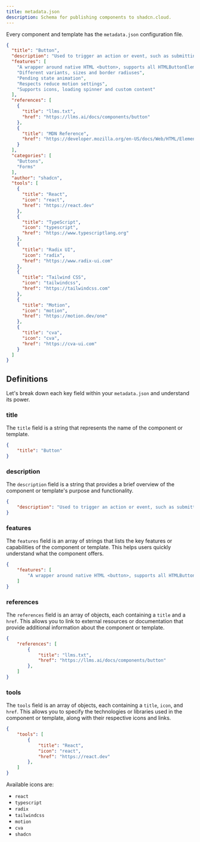 ```yaml
---
title: metadata.json
description: Schema for publishing components to shadcn.cloud.
---
```


Every component and template has the `metadata.json` configuration file.

```json
{
  "title": "Button",
  "description": "Used to trigger an action or event, such as submitting a form, displaying a dialog or sending a request.",
  "features": [
    "A wrapper around native HTML <button>, supports all HTMLButtonElement properties, methods and events",
    "Different variants, sizes and border radiuses",
    "Pending state animation",
    "Respects reduce motion settings",
    "Supports icons, loading spinner and custom content"
  ],
  "references": [
    {
      "title": "llms.txt",
      "href": "https://llms.ai/docs/components/button"
    },
    {
      "title": "MDN Reference",
      "href": "https://developer.mozilla.org/en-US/docs/Web/HTML/Element/button"
    }
  ],
  "categories": [
    "Buttons",
    "Forms"
  ],
  "author": "shadcn",
  "tools": [
    {
      "title": "React",
      "icon": "react",
      "href": "https://react.dev"
    },
    {
      "title": "TypeScript",
      "icon": "typescript",
      "href": "https://www.typescriptlang.org"
    },
    {
      "title": "Radix UI",
      "icon": "radix",
      "href": "https://www.radix-ui.com"
    },
    {
      "title": "Tailwind CSS",
      "icon": "tailwindcss",
      "href": "https://tailwindcss.com"
    },
    {
      "title": "Motion",
      "icon": "motion",
      "href": "https://motion.dev/one"
    },
    {
      "title": "cva",
      "icon": "cva",
      "href": "https://cva-ui.com"
    }
  ]
}
```

## Definitions

Let's break down each key field within your `metadata.json` and understand its power.

### title
The `title` field is a string that represents the name of the component or template. 

```json
{
    "title": "Button"
}
```

### description
The `description` field is a string that provides a brief overview of the component or template's purpose and functionality.

```json
{
    "description": "Used to trigger an action or event, such as submitting a form, displaying a dialog or sending a request."
}
```

### features
The `features` field is an array of strings that lists the key features or capabilities of the component or template. This helps users quickly understand what the component offers.

```json
{
    "features": [
        "A wrapper around native HTML <button>, supports all HTMLButtonElement properties, methods and events",
    ]
}
```

### references
The `references` field is an array of objects, each containing a `title` and a `href`. This allows you to link to external resources or documentation that provide additional information about the component or template.

```json
{
    "references": [
        {
            "title": "llms.txt",
            "href": "https://llms.ai/docs/components/button"
        },
    ]
}
```

### tools
The `tools` field is an array of objects, each containing a `title`, `icon`, and `href`. This allows you to specify the technologies or libraries used in the component or template, along with their respective icons and links.

```json
{
    "tools": [
        {
            "title": "React",
            "icon": "react",
            "href": "https://react.dev"
        },
    ]
}
```

Available icons are:
- `react`
- `typescript`
- `radix`
- `tailwindcss`
- `motion`
- `cva`
- `shadcn`


